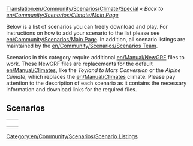 [[Translation:en/Community/Scenarios/Climate/Special]]
''« Back to [[en/Community/Scenarios/Climate/Main Page]]''

Below is a list of scenarios you can freely download and play. For instructions on how to add your scenario to the list please see [[en/Community/Scenarios/Main Page]]. In addition, all scenario listings are maintained by the [[en/Community/Scenarios/Scenarios Team]].


Scenarios in this category require additional [[en/Manual/NewGRF]] files to work. These NewGRF files are replacements for the default [[en/Manual/Climates]], like the ''Toyland to Mars Conversion'' or the ''Alpine Climate'', which replaces the [[en/Manual/Climates]] climate. Please pay attention to the description of each scenario as it contains the necessary information and download links for the required files.

[[Category:en/Community/Scenarios/Scenario Listings]]

==Scenarios==

{|
|-
|style="border:none;background:white"|
{{Page:en/Community/Scenarios/A Mars Odyssey}}

|style="border:none;background:white"|

|-
|style="border:none;background:white"|
{{Page:en/Community/Scenarios/Fallout Newkton}}

|style="border:none;background:white"|

|-
|style="border:none;background:white"|

|style="border:none;background:white"|

|}